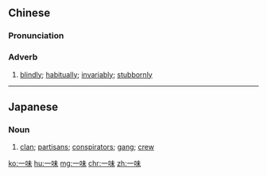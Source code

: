 ==Chinese==
{{zh-forms}}

===Pronunciation===
{{zh-pron
|m=一wèi
|c=jat1 mei6-2
|c-t=yit1 mei5*
|mn=it-bī
|cat=adv
}}

===Adverb===
{{zh-adv}}

# [[blindly]]; [[habitually]]; [[invariably]]; [[stubbornly]]

----

==Japanese==
{{ja-kanjitab|いち|み|yomi=o}}

===Noun===
{{ja-noun|いちみ}}

# [[clan]]; [[partisans]]; [[conspirators]]; [[gang]]; [[crew]]

[[ko:一味]]
[[hu:一味]]
[[mg:一味]]
[[chr:一味]]
[[zh:一味]]